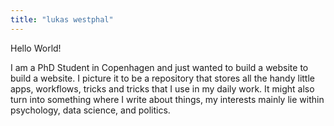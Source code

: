```yaml
---
title: "lukas westphal"
---
```


Hello World! 

I am a PhD Student in Copenhagen and just wanted to build a website to build a website. I picture it to be a repository that stores all the handy little apps, workflows, tricks and tricks that I use in my daily work. It might also turn into something where I write about things, my interests mainly lie within psychology, data science, and politics. 


<!--
Here are my previous publications:

 To learn more about Quarto websites visit <https://quarto.org/docs/websites>. -->